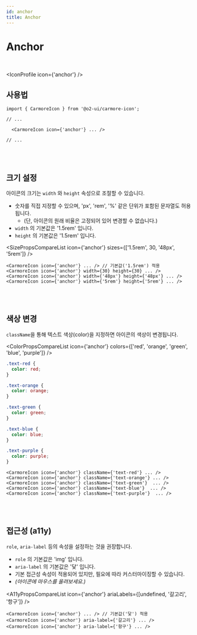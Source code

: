 ```yaml
---
id: anchor
title: Anchor
---
```




# Anchor

<br />

<IconProfile icon={'anchor'} />

## 사용법

```tsx
import { CarmoreIcon } from '@o2-ui/carmore-icon';

// ...

  <CarmoreIcon icon={'anchor'} ... />

// ...
```

<br />
<br />

## 크기 설정

아이콘의 크기는 `width` 와 `height` 속성으로 조절할 수 있습니다.

- 숫자를 직접 지정할 수 있으며, 'px', 'rem', '%' 같은 단위가 포함된 문자열도 허용됩니다.
  - (단, 아이콘의 원래 비율은 고정되어 있어 변경할 수 없습니다.)
- `width` 의 기본값은 '1.5rem' 입니다.
- `height` 의 기본값은 '1.5rem' 입니다.

<SizePropsCompareList icon={'anchor'} sizes={['1.5rem', 30, '48px', '5rem']} />

```tsx
<CarmoreIcon icon={'anchor'} ... /> // 기본값('1.5rem') 적용
<CarmoreIcon icon={'anchor'} width={30} height={30} ... />
<CarmoreIcon icon={'anchor'} width={'48px'} height={'48px'} ... />
<CarmoreIcon icon={'anchor'} width={'5rem'} height={'5rem'} ... />
```

<br />
<br />

## 색상 변경

`className`을 통해 텍스트 색상(color)을 지정하면 아이콘의 색상이 변경됩니다.

<ColorPropsCompareList icon={'anchor'} colors={['red', 'orange', 'green', 'blue', 'purple']} />

```css
.text-red {
  color: red;
}

.text-orange {
  color: orange;
}

.text-green {
  color: green;
}

.text-blue {
  color: blue;
}

.text-purple {
  color: purple;
}
```

```tsx
<CarmoreIcon icon={'anchor'} className={'text-red'} ... />
<CarmoreIcon icon={'anchor'} className={'text-orange'} ... />
<CarmoreIcon icon={'anchor'} className={'text-green'}  ... />
<CarmoreIcon icon={'anchor'} className={'text-blue'}  ... />
<CarmoreIcon icon={'anchor'} className={'text-purple'}  ... />
```

<br />
<br />

## 접근성 (a11y)

`role`, `aria-label` 등의 속성을 설정하는 것을 권장합니다.

- `role` 의 기본값은 'img' 입니다.
- `aria-label` 의 기본값은 '닻' 입니다.
- 기본 접근성 속성이 적용되어 있지만, 필요에 따라 커스터마이징할 수 있습니다.
- _(아이콘에 마우스를 올려보세요.)_

<A11yPropsCompareList icon={'anchor'} ariaLabels={[undefined, '갈고리', '항구']} />

```tsx
<CarmoreIcon icon={'anchor'} ... /> // 기본값('닻') 적용
<CarmoreIcon icon={'anchor'} aria-label={'갈고리'} ... />
<CarmoreIcon icon={'anchor'} aria-label={'항구'} ... />
```
